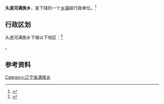 {{中国乡级行政区|21/07/27/202/000}}

'''头道河满族乡'''，是{{PRC admin/fullname|21/07/27/202/000|3}}下辖的一个[[乡镇|乡镇]]级行政单位。<ref>{{PRC admin/ref sgc|{{PRC admin/parent|21/07/27/202/000}}}}</ref>

== 行政区划 ==

头道河满族乡下辖以下地区：<ref>{{PRC admin/ref sgc|21/07/27/202/000}}</ref>

{{PRC admin/children|21/07/27/202/000}}。

== 参考资料 ==

{{reflist}}

{{PRC admin/navcat|21/07/27/202/000}}
{{辽宁行政区划小作品}}
[[Category:辽宁省满族乡|Category:辽宁省满族乡]]